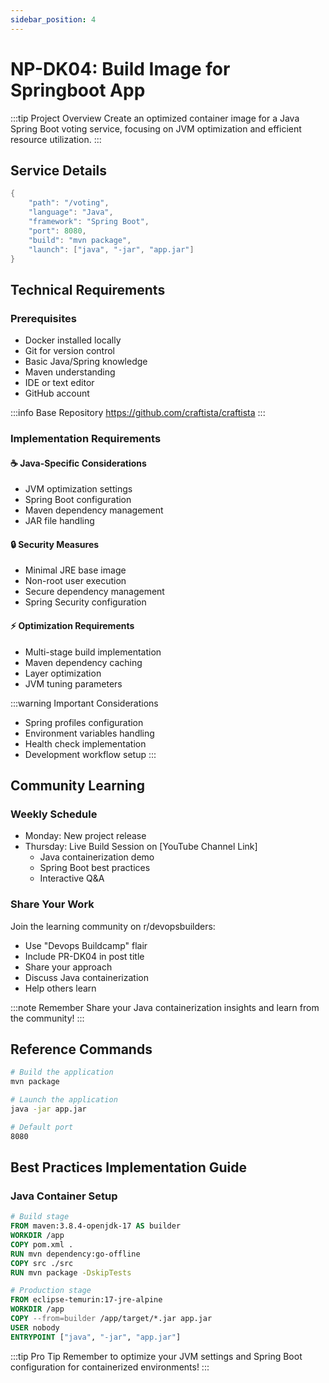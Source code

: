 ```yaml
---
sidebar_position: 4
---
```


# NP-DK04: Build Image for Springboot App

:::tip Project Overview
Create an optimized container image for a Java Spring Boot voting service, focusing on JVM optimization and efficient resource utilization.
:::

## Service Details
```java title="Service Configuration"
{
    "path": "/voting",
    "language": "Java",
    "framework": "Spring Boot",
    "port": 8080,
    "build": "mvn package",
    "launch": ["java", "-jar", "app.jar"]
}
```

## Technical Requirements

### Prerequisites
- Docker installed locally
- Git for version control
- Basic Java/Spring knowledge
- Maven understanding
- IDE or text editor
- GitHub account

:::info Base Repository
https://github.com/craftista/craftista
:::

### Implementation Requirements

#### ☕ Java-Specific Considerations
- JVM optimization settings
- Spring Boot configuration
- Maven dependency management
- JAR file handling

#### 🔒 Security Measures
- Minimal JRE base image
- Non-root user execution
- Secure dependency management
- Spring Security configuration

#### ⚡ Optimization Requirements
- Multi-stage build implementation
- Maven dependency caching
- Layer optimization
- JVM tuning parameters

:::warning Important Considerations
- Spring profiles configuration
- Environment variables handling
- Health check implementation
- Development workflow setup
:::

## Community Learning

### Weekly Schedule
- Monday: New project release
- Thursday: Live Build Session on [YouTube Channel Link]
  - Java containerization demo
  - Spring Boot best practices
  - Interactive Q&A

### Share Your Work
Join the learning community on r/devopsbuilders:
- Use "Devops Buildcamp" flair
- Include PR-DK04 in post title
- Share your approach
- Discuss Java containerization
- Help others learn

:::note Remember
Share your Java containerization insights and learn from the community!
:::

## Reference Commands

```bash title="Build & Run Commands"
# Build the application
mvn package

# Launch the application
java -jar app.jar

# Default port
8080
```

## Best Practices Implementation Guide

### Java Container Setup
```dockerfile title="Example Multi-Stage Structure"
# Build stage
FROM maven:3.8.4-openjdk-17 AS builder
WORKDIR /app
COPY pom.xml .
RUN mvn dependency:go-offline
COPY src ./src
RUN mvn package -DskipTests

# Production stage
FROM eclipse-temurin:17-jre-alpine
WORKDIR /app
COPY --from=builder /app/target/*.jar app.jar
USER nobody
ENTRYPOINT ["java", "-jar", "app.jar"]
```

:::tip Pro Tip
Remember to optimize your JVM settings and Spring Boot configuration for containerized environments!
:::
